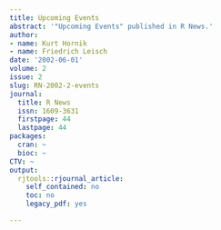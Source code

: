 ```yaml
---
title: Upcoming Events
abstract: '"Upcoming Events" published in R News.'
author:
- name: Kurt Hornik
- name: Friedrich Leisch
date: '2002-06-01'
volume: 2
issue: 2
slug: RN-2002-2-events
journal:
  title: R News
  issn: 1609-3631
  firstpage: 44
  lastpage: 44
packages:
  cran: ~
  bioc: ~
CTV: ~
output:
  rjtools::rjournal_article:
    self_contained: no
    toc: no
    legacy_pdf: yes

---
```

